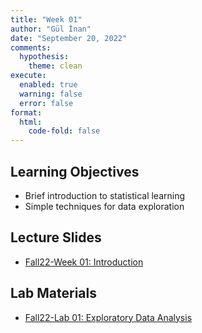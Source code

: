 ```yaml
---
title: "Week 01"
author: "Gül İnan"
date: "September 20, 2022"
comments:
  hypothesis: 
    theme: clean
execute: 
  enabled: true
  warning: false
  error: false
format: 
  html:
    code-fold: false
---
```


## Learning Objectives

* Brief introduction to statistical learning
* Simple techniques for data exploration

## Lecture Slides

- [Fall22-Week 01: Introduction](/labs/lab_01.html)
 
## Lab Materials

- [Fall22-Lab 01: Exploratory Data Analysis](/labs/lab_01.html)
 



